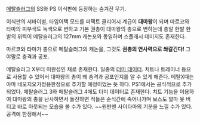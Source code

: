 [[메탈슬러그]]의 SS와 PS 이식판에 등장하는 숨겨진 무기.

이식판의 서바이벌, 타임어택 모드를 퍼팩트 클리어시 계급이 '''대마왕'''이 되며 마르코와 타마의 피부색도 녹색으로 변하고 기본 권총이 대마왕의 총으로 변하는데 총알 한발 한발의 위력이 메탈슬러그의 127mm 캐논포와 동일하며 스플래시 데미지도 존재한다.

마르코와 타마가 총으로 메탈슬러그의 캐논을, 그것도 '''권총의 연사력으로 쏴갈긴다!''' 그야말로 충격과 공포.

메탈슬러그 X부터 미완성인 채로 존재한다. 일종의 [[더미 데이터]]. 치트나 트레이너 등으로 사용할 수 있어서 대마왕의 총이 왜 충격과 공포인지를 알 수 있게 해준다. 메탈X때는 아마 네오지오가정용한정으로 추가할 예정이었는 듯 하다. PS1에서는 공식적으로 추가되었다. 메탈슬러그 3와 메탈슬러그 4에도 더미 데이터로 존재한다. 치트 기능을 이용하여 대마왕의 총을 난사하면서 돌진하면 적들은 순식간에 죽어나가며 보스도 얼마 못 버티고 바로 아웃되는 모습을 볼 수가 있다. ~~원펀맨 사이타마의 기분을 느낄 수가 있다. 공격에 한정해서~~
